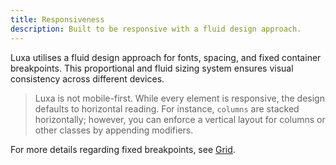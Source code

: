 ```yaml
---
title: Responsiveness
description: Built to be responsive with a fluid design approach.
---
```


Luxa utilises a fluid design approach for fonts, spacing, and fixed container breakpoints. This proportional and fluid sizing system ensures visual consistency across different devices.

> Luxa is not mobile-first. While every element is responsive, the design defaults to horizontal reading. For instance, `columns` are stacked horizontally; however, you can enforce a vertical layout for columns or other classes by appending modifiers.

For more details regarding fixed breakpoints, see [Grid](/docs/grid).

